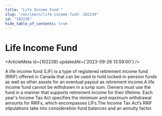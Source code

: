 ```yaml
---
title: "Life Income Fund "
slug: "/en/learn/life-income-fund--102239"
id: "102239"
hide_table_of_contents: true
---
```



# Life Income Fund 

<ArticleMeta id={102239} updatedAt={'2023-09-26 13:59:00'} />
<div className='border-solid border-b border-t-0 my-4 border-[var(--ifm-color-gray-300)]' />

A life income fund (LIF) is a type of registered retirement income fund (RRIF) offered in Canada that can be used to hold locked-in pension funds as well as other assets for an eventual payout as retirement income.A life income fund cannot be withdrawn in a lump sum. Owners must use the fund in a manner that supports retirement income for their lifetime. Each year's Income Tax Act specifies the minimum and maximum withdrawal amounts for RRIFs, which encompasses LIFs.The Income Tax Act’s RRIF stipulations take into consideration fund balances and an annuity factor.
